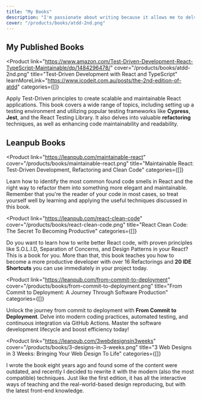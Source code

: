 ```yaml
---
title: "My Books"
description: "I'm passionate about writing because it allows me to delve deeply into a subject and examine it from various perspectives. For those who appreciate absorbing content at their leisure, books are undoubtedly an excellent choice. My preference is for a methodical teaching approach, leading my audience from the basics to a point where concepts of maintainability, testability, superior design, and inherent quality become clear and logical."
cover: "/products/books/atdd-2nd.png"
---
```


## My Published Books

<Product link="https://www.amazon.com/Test-Driven-Development-React-TypeScript-Maintainable/dp/1484296478/"
         cover="/products/books/atdd-2nd.png" title="Test-Driven Development with React and TypeScript"
         learnMoreLink="https://www.icodeit.com.au/posts/the-2nd-edition-of-atdd"
         categories={[]}
>
  Apply Test-Driven principles to create scalable and maintainable React applications. This book covers a wide range of
  topics, including setting up a testing environment and utilizing popular testing frameworks like **Cypress**,
  **Jest**, and the React Testing Library. It also delves into valuable **refactoring** techniques, as well as enhancing
  code maintainability and readability.
</Product>


## Leanpub Books

<Product
  link="https://leanpub.com/maintainable-react"
  cover="/products/books/maintainable-react.png"
  title="Maintainable React: Test-Driven Development, Refactoring and Clean Code"
  categories={[]}
>
  Learn how to identify the most common found code smells in React and the right way to refactor them into something
  more elegant and maintainable. Remember that you're the reader of your code in most cases, so treat yourself well by
  learning and applying the useful techniques discussed in this book.
</Product>

<Product
  link="https://leanpub.com/react-clean-code"
  cover="/products/books/react-clean-code.png"
  title="React Clean Code: The Secret To Becoming Productive"
  categories={[]}
>
  Do you want to learn how to write better React code, with proven principles like S.O.L.I.D, Separation of Concerns,
  and Design Patterns in your React? This is a book for you. More than that, this book teaches you how to become a more
  productive developer with over 16 Refactorings and **20 IDE Shortcuts** you can use immediately in your project today.
</Product>

<Product
  link="https://leanpub.com/from-commit-to-deployment"
  cover="/products/books/from-commit-to-deployment.png"
  title="From Commit to Deployment: A Journey Through Software Production"
  categories={[]}
>
  Unlock the journey from commit to deployment with **From Commit to Deployment**. Delve into modern coding practices,
  automated testing, and continuous integration via GitHub Actions. Master the software development lifecycle and boost
  efficiency today!
</Product>

<Product
  link="https://leanpub.com/3webdesignsin3weeks"
  cover="/products/books/3-designs-in-3-weeks.png"
  title="3 Web Designs in 3 Weeks: Bringing Your Web Design To Life"
  categories={[]}
>
  I wrote the book eight years ago and found some of the content were outdated, and recently I decided to rewrite it
  with the modern (also the most compatible) techniques. Just like the first edition, it has all the interactive ways of
  teaching and the real-world-based design reproducing, but with the latest front-end knowledge.
</Product>
